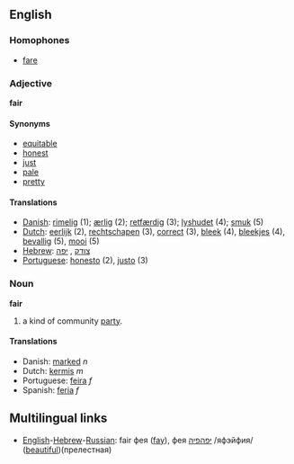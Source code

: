 ==English==

===Homophones===
*[[fare]]

===Adjective===
'''fair'''

====Synonyms====
*[[equitable]]
*[[honest]]
*[[just]]
*[[pale]]
*[[pretty]]

====Translations====
*[[Danish]]: [[rimelig]] (1); [[ærlig]] (2); [[retfærdig]] (3); [[lyshudet]] (4); [[smuk]] (5)
*[[Dutch]]: [[eerlijk]] (2), [[rechtschapen]] (3), [[correct]] (3), [[bleek]] (4), [[bleekjes]] (4), [[bevallig]] (5), [[mooi]] (5)
*[[Hebrew]]: [[צודק]] , [[יפה]]
*[[Portuguese]]: [[honesto]] (2), [[justo]] (3)

===Noun===
'''fair'''

# a kind of community [[party]].

====Translations====
* Danish: [[marked]] ''n''
*Dutch: [[kermis]] ''m''
*Portuguese: [[feira]] ''f''
*Spanish: [[feria]] ''f''

==Multilingual links==
*[[English]]-[[Hebrew]]-[[Russian]]: fair фея ([[fay]]), фея [[יפהפיה]] /яфэйфия/ ([[beautiful]])(прелестная)